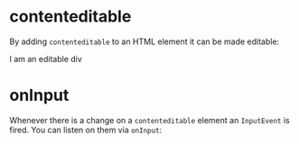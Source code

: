 
<Meta title="Fundamentals/Contenteditable" />

# contenteditable

By adding `contenteditable` to an HTML element it can be made editable:

<!-- TODO: Add HTML source code next to element -->

<ContentEditableDiv>I am an editable div</ContentEditableDiv>

# onInput

Whenever there is a change on a `contenteditable` element an `InputEvent` is fired. You can listen on them via `onInput`:

<InvestigateInputEvent/>
